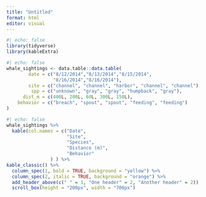 ```yaml
---
title: "Untitled"
format: html
editor: visual
---
```


```r
#| echo: false
library(tidyverse)
library(kableExtra)
```

```r
#| echo: false
whale_sightings <- data.table::data.table(
        date = c("8/12/2014","8/13/2014","8/15/2014",
                 "8/16/2014","8/16/2014"),
        site = c("channel", "channel", "harbor", "channel", "channel"),
         spp = c("unknown", "gray", "gray", "humpback", "gray"),
      dist_m = c(400L, 200L, 60L, 300L, 150L),
    behavior = c("breach", "spout", "spout", "feeding", "feeding")
)
```

```r
#| echo: false
whale_sightings %>% 
  kable(col.names = c("Date",
                      "Site",
                      "Species",
                      "Distance (m)",
                      "Behavior"
                ) ) %>% 
kable_classic() %>% 
  column_spec(1, bold = TRUE, background = "yellow") %>% 
  column_spec(2, italic = TRUE, background = "orange") %>% 
  add_header_above(c(" " = 1, "One header" = 2, "Another header" = 2)) %>% 
  scroll_box(height = "200px", width = "700px")
```
